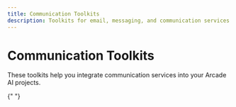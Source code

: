 ```yaml
---
title: Communication Toolkits
description: Toolkits for email, messaging, and communication services
---
```



# Communication Toolkits

These toolkits help you integrate communication services into your Arcade AI projects.

<div className={styles.toolGrid}>
  <ToolCard
    name="Gmail"
    image="gmail"
    summary="Send, write, draft, delete, trash, and search Gmail emails with your agents."
    link="/integrations/toolkits/communication/gmail"
    category="Toolkit"
  />
  <ToolCard
    name="Slack"
    image="slack"
    summary="Send and receive messages to Slack channels and users with agents"
    link="/integrations/toolkits/communication/slack"
    category="Toolkit"
  />
  <ToolCard
    name="Twilio"
    image="twilio"
    summary="Send SMS and WhatsApp messages via Twilio"
    link="/integrations/toolkits/communication/twilio"
    category="Verified"
  />
</div>{" "}
